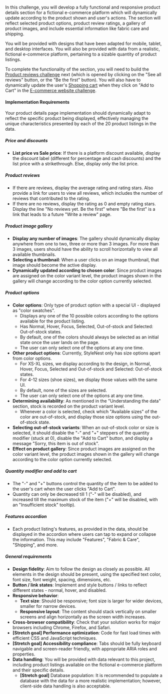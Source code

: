In this challenge, you will develop a fully functional and responsive product details section for a fictional e-commerce platform which will dynamically update according to the product shown and user's actions. The section will reflect selected product options, product review ratings, a gallery of product images, and include essential information like fabric care and shipping.

You will be provided with designs that have been adapted for mobile, tablet, and desktop interfaces. You will also be provided with data from a realistic, fictional e-commerce platform, pertaining to a sizable quantity of product listings.

To complete the functionality of the section, you will need to build the [Product reviews challenge](/projects/challenges/product-reviews) next (which is opened by clicking on the "See all reviews" button, or the "Be the first" button). You will also have to dynamically update the user's [Shopping cart](/projects/challenges/shopping-cart-section) when they click on "Add to Cart" in the [E-commerce website challenge](/projects/challenges/e-commerce-website).

#### Implementation Requirements

Your product details page implementation should dynamically adapt to reflect the specific product being displayed, effectively managing the unique characteristics presented by each of the 20 product listings in the data.

##### Price and discounts

- **List price vs Sale price**: If there is a platform discount available, display the discount label (different for percentage and cash discounts) and the list price with a strikethrough. Else, display only the list price.

##### Product reviews

- If there are reviews, display the average rating and rating stars. Also provide a link for users to view all reviews, which includes the number of reviews that contributed to the rating.
- If there are no reviews, display the rating as 0 and empty rating stars. Display the line "No reviews yet. Be the first" where "Be the first" is a link that leads to a future "Write a review" page.

##### Product image gallery

- **Display any number of images**: The gallery should dynamically display anywhere from one to two, three or more than 3 images. For more than 3 images, users should have the ability to scroll horizontally to view all available thumbnails.
- **Selecting a thumbnail**: When a user clicks on an image thumbnail, that image should become the active display.
- **Dynamically updated according to chosen color**: Since product images are assigned on the color variant level, the product images shown in the gallery will change according to the color option currently selected.

##### Product options

- **Color options**: Only type of product option with a special UI - displayed as "color swatches".
  - Displays any one of the 10 possible colors according to the options available for the product listing.
  - Has Normal, Hover, Focus, Selected, Out-of-stock and Selected: Out-of-stock states.
  - By default, one of the colors should always be selected as an initial state once the user lands on the page.
  - The user can only select one of the options at any one time.
- **Other product options**: Currently, StyleNest only has size options apart from color options.
  - For XS-XL sizes, we display according to the design, in Normal, Hover, Focus, Selected and Out-of-stock and Selected: Out-of-stock states.
  - For 4-12 sizes (shoe sizes), we display those values with the same UI.
  - By default, none of the sizes are selected.
  - The user can only select one of the options at any one time.
- **Determining availability**: As mentioned in the "Understanding the data" section, stock is recorded on the product variant level.
  - Whenever a color is selected, check which "Available sizes" of the color are out-of-stock, and display those size options using the out-of-stock state.
- **Selecting out-of-stock variants**: When an out-of-stock color or size is selected, it should disable the "-" and "+" steppers of the quantity modifier (stuck at 0), disable the "Add to Cart" button, and display a message "Sorry, this item is out of stock".
- **Effect on product gallery**: Since product images are assigned on the color variant level, the product images shown in the gallery will change according to the color option currently selected.

##### Quantity modifier and add to cart

- The "-" and "+" buttons control the quantity of the item to be added to the user's cart when the user clicks "Add to Cart".
- Quantity can only be decreased till 1 ("-" will be disabled), and increased till the maximum stock of the item ("+" will be disabled, with an "Insufficient stock" tooltip).

##### Features accordion

- Each product listing's features, as provided in the data, should be displayed in the accordion where users can tap to expand or collapse the information. This may include "Features", "Fabric & Care", "Shipping", and more.

##### General requirements

- **Design fidelity**: Aim to follow the design as closely as possible. All elements in the design should be present, using the specified text color, font size, font weight, spacing, dimensions, etc.
- **Button / link states**: Implement and style buttons / links to reflect different states - normal, hover, and disabled.
- **Responsive behavior**:
  - **Text size**: Should be responsive; font size is larger for wider devices, smaller for narrow devices.
  - **Responsive layout**: The content should stack vertically on smaller screens and align horizontally as the screen width increases.
- **Cross-browser compatibility**: Check that your solution works for major browsers including Chrome, Firefox, and Safari.
- **[Stretch goal] Performance optimization**: Code for fast load times with efficient CSS and JavaScript techniques.
- **[Stretch goal] Accessibility compliance**: Tabs should be fully keyboard navigable and screen-reader friendly, with appropriate ARIA roles and properties.
- **Data handling**: You will be provided with data relevant to this project, including product listings available on the fictional e-commerce platform and their specific details.
  - **[Stretch goal]** Database population: It is recommended to populate a database with the data for a more realistic implementation; however, client-side data handling is also acceptable.
